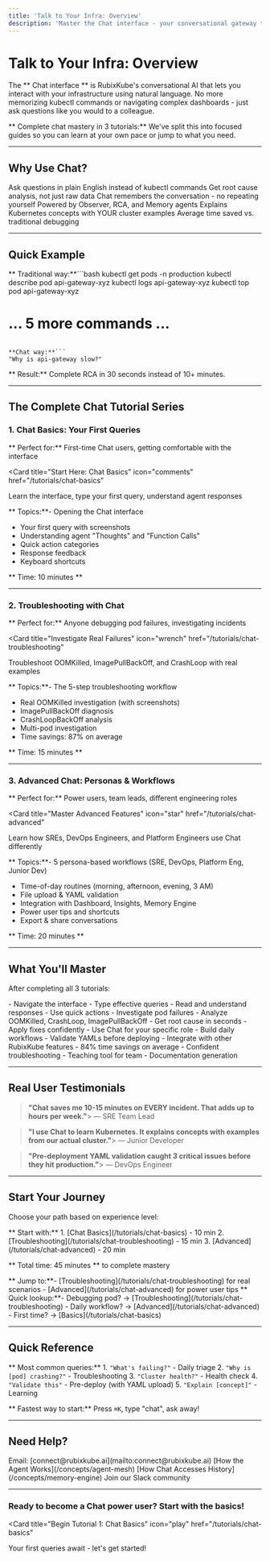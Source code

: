 ```yaml
---
title: 'Talk to Your Infra: Overview'
description: 'Master the Chat interface - your conversational gateway to infrastructure intelligence'
---
```


# Talk to Your Infra: Overview

The ** Chat interface ** is RubixKube's conversational AI that lets you interact with your infrastructure using natural language. No more memorizing kubectl commands or navigating complex dashboards - just ask questions like you would to a colleague.

<Info>
** Complete chat mastery in 3 tutorials:** We've split this into focused guides so you can learn at your own pace or jump to what you need.
</Info>

---

## Why Use Chat?

<CardGroup cols={3}>
  <Card title="Natural Language" icon="message">
    Ask questions in plain English instead of kubectl commands
  </Card>

  <Card title="Intelligent Analysis" icon="brain">
    Get root cause analysis, not just raw data
  </Card>

  <Card title="Context-Aware" icon="link">
    Chat remembers the conversation - no repeating yourself
  </Card>

  <Card title="Multi-Agent Backend" icon="robot">
    Powered by Observer, RCA, and Memory agents
  </Card>

  <Card title="Learning Mode" icon="graduation-cap">
    Explains Kubernetes concepts with YOUR cluster examples
  </Card>

  <Card title="84% Time Savings" icon="gauge-high">
    Average time saved vs. traditional debugging
  </Card>
</CardGroup>

---

## Quick Example

** Traditional way:**```bash
kubectl get pods -n production
kubectl describe pod api-gateway-xyz
kubectl logs api-gateway-xyz
kubectl top pod api-gateway-xyz
# ... 5 more commands ...
```

**Chat way:**```
"Why is api-gateway slow?"
```

** Result:** Complete RCA in 30 seconds instead of 10+ minutes.

---

## The Complete Chat Tutorial Series

### 1. Chat Basics: Your First Queries

** Perfect for:** First-time Chat users, getting comfortable with the interface

<Card
  title="Start Here: Chat Basics"
  icon="comments"
  href="/tutorials/chat-basics"
>
  Learn the interface, type your first query, understand agent responses

** Topics:**- Opening the Chat interface
  - Your first query with screenshots
  - Understanding agent "Thoughts" and "Function Calls"
  - Quick action categories
  - Response feedback
  - Keyboard shortcuts

** Time: 10 minutes **</Card>

---

### 2. Troubleshooting with Chat

** Perfect for:** Anyone debugging pod failures, investigating incidents

<Card
  title="Investigate Real Failures"
  icon="wrench"
  href="/tutorials/chat-troubleshooting"
>
  Troubleshoot OOMKilled, ImagePullBackOff, and CrashLoop with real examples

** Topics:**- The 5-step troubleshooting workflow
  - Real OOMKilled investigation (with screenshots)
  - ImagePullBackOff diagnosis
  - CrashLoopBackOff analysis
  - Multi-pod investigation
  - Time savings: 87% on average

** Time: 15 minutes **</Card>

---

### 3. Advanced Chat: Personas & Workflows

** Perfect for:** Power users, team leads, different engineering roles

<Card
  title="Master Advanced Features"
  icon="star"
  href="/tutorials/chat-advanced"
>
  Learn how SREs, DevOps Engineers, and Platform Engineers use Chat differently

** Topics:**- 5 persona-based workflows (SRE, DevOps, Platform Eng, Junior Dev)
  - Time-of-day routines (morning, afternoon, evening, 3 AM)
  - File upload & YAML validation
  - Integration with Dashboard, Insights, Memory Engine
  - Power user tips and shortcuts
  - Export & share conversations

** Time: 20 minutes **</Card>

---

## What You'll Master

After completing all 3 tutorials:

<Steps>
  <Step title="Chat Basics">
    - Navigate the interface
    - Type effective queries
    - Read and understand responses
    - Use quick actions
  </Step>

  <Step title="Troubleshooting">
    - Investigate pod failures
    - Analyze OOMKilled, CrashLoop, ImagePullBackOff
    - Get root cause in seconds
    - Apply fixes confidently
  </Step>

  <Step title="Advanced Usage">
    - Use Chat for your specific role
    - Build daily workflows
    - Validate YAMLs before deploying
    - Integrate with other RubixKube features
  </Step>

  <Step title="Power User Status">
    - 84% time savings on average
    - Confident troubleshooting
    - Teaching tool for team
    - Documentation generation
  </Step>
</Steps>

---

## Real User Testimonials

>**"Chat saves me 10-15 minutes on EVERY incident. That adds up to hours per week."**> 
> — SRE Team Lead

>**"I use Chat to learn Kubernetes. It explains concepts with examples from our actual cluster."**> 
> — Junior Developer

>**"Pre-deployment YAML validation caught 3 critical issues before they hit production."**> 
> — DevOps Engineer

---

## Start Your Journey

Choose your path based on experience level:

<Tabs>
  <Tab title="New to Chat">
** Start with:** 1. [Chat Basics](/tutorials/chat-basics) - 10 min
    2. [Troubleshooting](/tutorials/chat-troubleshooting) - 15 min
    3. [Advanced](/tutorials/chat-advanced) - 20 min
    
** Total time: 45 minutes ** to complete mastery
  </Tab>

  <Tab title="Experienced with Chat">
** Jump to:**- [Troubleshooting](/tutorials/chat-troubleshooting) for real scenarios
    - [Advanced](/tutorials/chat-advanced) for power user tips
  </Tab>

  <Tab title="Specific Need">
** Quick lookup:**- Debugging pod? → [Troubleshooting](/tutorials/chat-troubleshooting)
    - Daily workflow? → [Advanced](/tutorials/chat-advanced)
    - First time? → [Basics](/tutorials/chat-basics)
  </Tab>
</Tabs>

---

## Quick Reference

** Most common queries:** 1. `"What's failing?"` - Daily triage
2. `"Why is [pod] crashing?"` - Troubleshooting
3. `"Cluster health?"` - Health check
4. `"Validate this"` - Pre-deploy (with YAML upload)
5. `"Explain [concept]"` - Learning

** Fastest way to start:** Press `⌘K`, type "chat", ask away!

---

## Need Help?

<CardGroup cols={2}>
  <Card title="Support" icon="headset">
    Email: [connect@rubixkube.ai](mailto:connect@rubixkube.ai)
  </Card>

  <Card title="Understand SRI" icon="book">
    [How the Agent Works](/concepts/agent-mesh)
  </Card>

  <Card title="Memory Engine" icon="database">
    [How Chat Accesses History](/concepts/memory-engine)
  </Card>

  <Card title="Community" icon="users">
    Join our Slack community
  </Card>
</CardGroup>

---

### Ready to become a Chat power user? Start with the basics!
<Card
  title="Begin Tutorial 1: Chat Basics"
  icon="play"
  href="/tutorials/chat-basics"
>
  Your first queries await - let's get started!
</Card>
